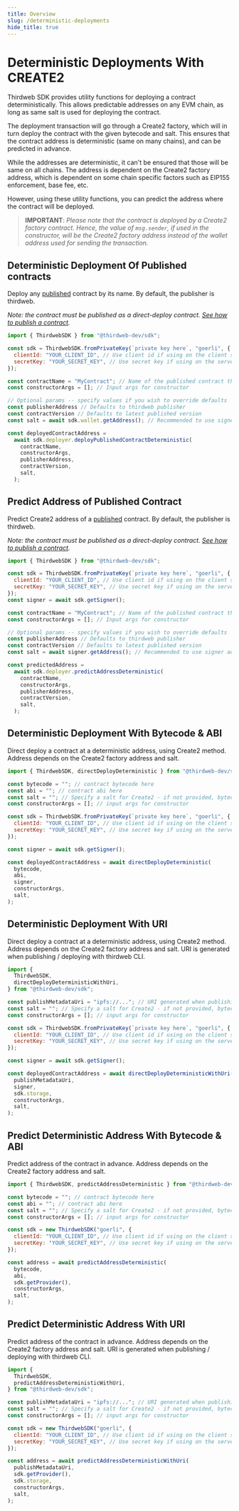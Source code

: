 ```yaml
---
title: Overview
slug: /deterministic-deployments
hide_title: true
---
```


# Deterministic Deployments With CREATE2

Thirdweb SDK provides utility functions for deploying a contract deterministically.
This allows predictable addresses on any EVM chain, as long as same salt is used for deploying the contract.

The deployment transaction will go through a Create2 factory, which will in turn deploy the contract with the given bytecode and salt. This ensures that the contract address is deterministic (same on many chains), and can be predicted in advance.

While the addresses are deterministic, it can't be ensured that those will be same on all chains. The address is dependent on the Create2 factory address, which is dependent on some chain specific factors such as EIP155 enforcement, base fee, etc.

However, using these utility functions, you can predict the address where the contract will be deployed.

> **IMPORTANT**: _Please note that the contract is deployed by a Create2 factory contract. Hence, the value of `msg.sender`, if used in the constructor, will be the Create2 factory address instead of the wallet address used for sending the transaction._

## Deterministic Deployment Of Published contracts

Deploy any [published](/publish) contract by its name. By default, the publisher is thirdweb.

_Note: the contract must be published as a direct-deploy contract. [See how to publish a contract](/publish)._

```javascript
import { ThirdwebSDK } from "@thirdweb-dev/sdk";

const sdk = ThirdwebSDK.fromPrivateKey(`private key here`, "goerli", {
  clientId: "YOUR_CLIENT_ID", // Use client id if using on the client side, get it from dashboard settings
  secretKey: "YOUR_SECRET_KEY", // Use secret key if using on the server, get it from dashboard settings
});

const contractName = "MyContract"; // Name of the published contract that you want to deploy
const constructorArgs = []; // Input args for constructor

// Optional params -- specify values if you wish to override defaults
const publisherAddress // Defaults to thirdweb publisher
const contractVersion // Defaults to latest published version
const salt = await sdk.wallet.getAddress(); // Recommended to use signer address for salt

const deployedContractAddress =
  await sdk.deployer.deployPublishedContractDeterministic(
    contractName,
    constructorArgs,
    publisherAddress,
    contractVersion,
    salt,
  );
```

## Predict Address of Published Contract

Predict Create2 address of a [published](/publish) contract. By default, the publisher is thirdweb.

_Note: the contract must be published as a direct-deploy contract. [See how to publish a contract](/publish)._

```javascript
import { ThirdwebSDK } from "@thirdweb-dev/sdk";

const sdk = ThirdwebSDK.fromPrivateKey(`private key here`, "goerli", {
  clientId: "YOUR_CLIENT_ID", // Use client id if using on the client side, get it from dashboard settings
  secretKey: "YOUR_SECRET_KEY", // Use secret key if using on the server, get it from dashboard settings
});
const signer = await sdk.getSigner();

const contractName = "MyContract"; // Name of the published contract that you want to deploy
const constructorArgs = []; // Input args for constructor

// Optional params -- specify values if you wish to override defaults
const publisherAddress // Defaults to thirdweb publisher
const contractVersion // Defaults to latest published version
const salt = await signer.getAddress(); // Recommended to use signer address

const predictedAddress =
  await sdk.deployer.predictAddressDeterministic(
    contractName,
    constructorArgs,
    publisherAddress,
    contractVersion,
    salt,
  );
```

## Deterministic Deployment With Bytecode & ABI

Direct deploy a contract at a deterministic address, using Create2 method. Address depends on the Create2 factory address and salt.

```javascript
import { ThirdwebSDK, directDeployDeterministic } from "@thirdweb-dev/sdk";

const bytecode = ""; // contract bytecode here
const abi = ""; // contract abi here
const salt = ""; // Specify a salt for Create2 - if not provided, bytecode-hash will be used
const constructorArgs = []; // input args for constructor

const sdk = ThirdwebSDK.fromPrivateKey(`private key here`, "goerli", {
  clientId: "YOUR_CLIENT_ID", // Use client id if using on the client side, get it from dashboard settings
  secretKey: "YOUR_SECRET_KEY", // Use secret key if using on the server, get it from dashboard settings
});

const signer = await sdk.getSigner();

const deployedContractAddress = await directDeployDeterministic(
  bytecode,
  abi,
  signer,
  constructorArgs,
  salt,
);
```

## Deterministic Deployment With URI

Direct deploy a contract at a deterministic address, using Create2 method. Address depends on the Create2 factory address and salt.
URI is generated when publishing / deploying with thirdweb CLI.

```javascript
import {
  ThirdwebSDK,
  directDeployDeterministicWithUri,
} from "@thirdweb-dev/sdk";

const publishMetadataUri = "ipfs://..."; // URI generated when publishing / deploying with thirdweb CLI
const salt = ""; // Specify a salt for Create2 - if not provided, bytecode-hash will be used
const constructorArgs = []; // input args for constructor

const sdk = ThirdwebSDK.fromPrivateKey(`private key here`, "goerli", {
  clientId: "YOUR_CLIENT_ID", // Use client id if using on the client side, get it from dashboard settings
  secretKey: "YOUR_SECRET_KEY", // Use secret key if using on the server, get it from dashboard settings
});

const signer = await sdk.getSigner();

const deployedContractAddress = await directDeployDeterministicWithUri(
  publishMetadataUri,
  signer,
  sdk.storage,
  constructorArgs,
  salt,
);
```

## Predict Deterministic Address With Bytecode & ABI

Predict address of the contract in advance. Address depends on the Create2 factory address and salt.

```javascript
import { ThirdwebSDK, predictAddressDeterministic } from "@thirdweb-dev/sdk";

const bytecode = ""; // contract bytecode here
const abi = ""; // contract abi here
const salt = ""; // Specify a salt for Create2 - if not provided, bytecode-hash will be used
const constructorArgs = []; // input args for constructor

const sdk = new ThirdwebSDK("goerli", {
  clientId: "YOUR_CLIENT_ID", // Use client id if using on the client side, get it from dashboard settings
  secretKey: "YOUR_SECRET_KEY", // Use secret key if using on the server, get it from dashboard settings
});

const address = await predictAddressDeterministic(
  bytecode,
  abi,
  sdk.getProvider(),
  constructorArgs,
  salt,
);
```

## Predict Deterministic Address With URI

Predict address of the contract in advance. Address depends on the Create2 factory address and salt.
URI is generated when publishing / deploying with thirdweb CLI.

```javascript
import {
  ThirdwebSDK,
  predictAddressDeterministicWithUri,
} from "@thirdweb-dev/sdk";

const publishMetadataUri = "ipfs://..."; // URI generated when publishing / deploying with thirdweb CLI
const salt = ""; // Specify a salt for Create2 - if not provided, bytecode-hash will be used
const constructorArgs = []; // input args for constructor

const sdk = new ThirdwebSDK("goerli", {
  clientId: "YOUR_CLIENT_ID", // Use client id if using on the client side, get it from dashboard settings
  secretKey: "YOUR_SECRET_KEY", // Use secret key if using on the server, get it from dashboard settings
});

const address = await predictAddressDeterministicWithUri(
  publishMetadataUri,
  sdk.getProvider(),
  sdk.storage,
  constructorArgs,
  salt,
);
```
